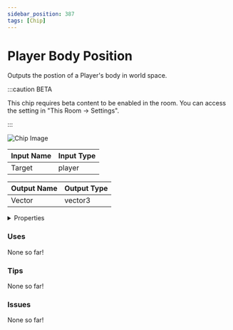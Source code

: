 ```yaml
---
sidebar_position: 387
tags: [Chip]
---
```


# Player Body Position

Outputs the postion of a Player's body in world space.

:::caution BETA

This chip requires beta content to be enabled in the room. You can access the setting in "This Room -> Settings".

:::

![Chip Image](/svg/5de67799-3301-48d8-ac08-0b371b418962.svg)

| Input Name | Input Type |
|-----------|-----------|
| Target | player |

| Output Name | Output Type |
|-----------|-----------|
| Vector | vector3 |


<details>
  <summary>Properties</summary>
  <div>
    <div>
    <table>
      <thead>
        <tr>
          <th>Is beta required?</th>
          <th>✅</th>
        </tr>
        <tr>
          <th>Is this chip a trolling risk?</th>
          <th>❌</th>
        </tr>
        <tr>
          <th>Chip UUPD</th>
          <th>._uuid</th>
        </tr>
      </thead>
    </table>
    </div>
  </div>
</details>

### Uses

None so far!

### Tips

None so far!

### Issues

None so far!